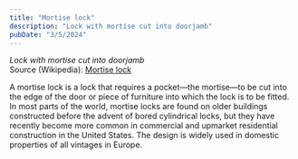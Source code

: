 ```yaml
---
title: "Mortise lock"
description: "Lock with mortise cut into doorjamb"
pubDate: "3/5/2024"
---
```


*Lock with mortise cut into doorjamb*  
Source (Wikipedia): [Mortise lock][1]

A mortise lock is a lock that requires a pocket—the mortise—to be cut into the edge of the door or piece of furniture into which the lock is to be fitted. In most parts of the world, mortise locks are found on older buildings constructed before the advent of bored cylindrical locks, but they have recently become more common in commercial and upmarket residential construction in the United States. The design is widely used in domestic properties of all vintages in Europe.

[1]: https://en.wikipedia.org/wiki/Mortise_lock
